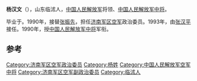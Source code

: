 '''杨汉文'''（{{bd|1928年|||catIdx=}}），山东临沭人，[[中国人民解放军|中国人民解放军]]将领、[[中国人民解放军中将|中国人民解放军中将]]。

毕业于。1990年，接替[[张振先|张振先]]，担任[[济南军区空军|济南军区空军]]政治委员。1993年，由[[张汉平_(1933年)|张汉平]]接任。1990年，授[[中国人民解放军中将|中国人民解放军中将]]军衔。

== 参考 ==
{{reflist}}
{{start box}}
{{s-mil}}
{{succession box|[[张振先|张振先]]|[[张汉平_(1933年)|张汉平]]|[[中国人民解放军|中国人民解放军]][[济南军区空军|济南军区空军]]政治委员|1990年6月-1993年1月}}
{{end box}}
{{中国军事人物小作品}}

[[Category:济南军区空军政治委员|Category:济南军区空军政治委员]]
[[Category:杨姓|Category:杨姓]]
[[Category:中国人民解放军空军中将|Category:中国人民解放军空军中将]]
[[Category:济南军区空军副政治委员|Category:济南军区空军副政治委员]]
[[Category:临沭人|Category:临沭人]]